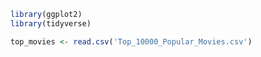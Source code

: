 ```r
library(ggplot2)
library(tidyverse)
```

```r
top_movies <- read.csv('Top_10000_Popular_Movies.csv')
```

